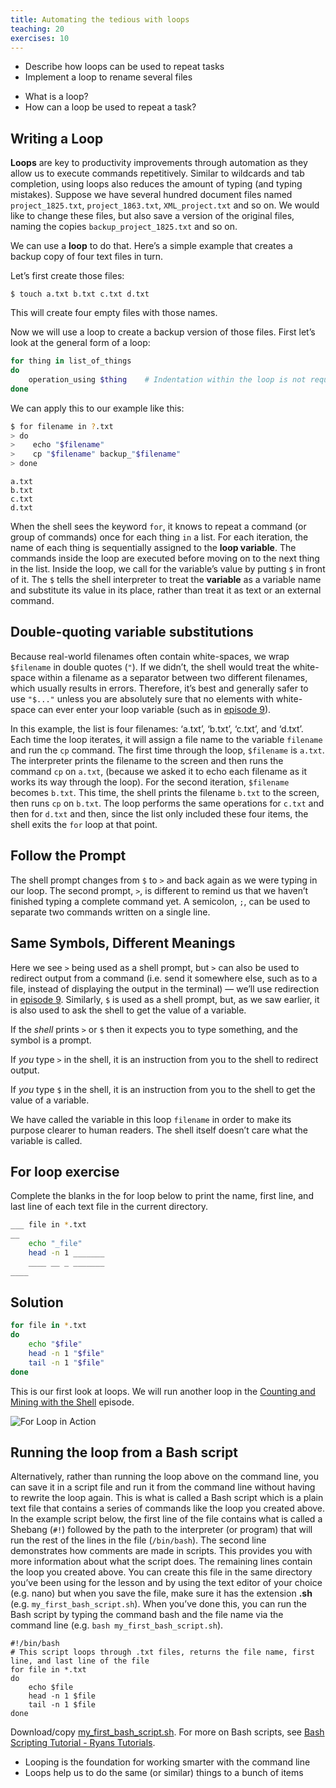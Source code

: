 ```yaml
---
title: Automating the tedious with loops
teaching: 20
exercises: 10
---
```


::::::::::::::::::::::::::::::::::::::: objectives

- Describe how loops can be used to repeat tasks
- Implement a loop to rename several files

::::::::::::::::::::::::::::::::::::::::::::::::::

:::::::::::::::::::::::::::::::::::::::: questions

- What is a loop?
- How can a loop be used to repeat a task?

::::::::::::::::::::::::::::::::::::::::::::::::::

## Writing a Loop

**Loops** are key to productivity improvements through automation as they allow us to execute commands repetitively. Similar to wildcards and tab completion, using loops also reduces the amount of typing (and typing mistakes). Suppose we have several hundred document files named `project_1825.txt`, `project_1863.txt`, `XML_project.txt` and so on. We would like to change these files, but also save a version of the original files, naming the copies `backup_project_1825.txt` and so on.

We can use a **loop** to do that. Here's a simple example that creates a backup copy of four text files in turn.

Let's first create those files:

```
$ touch a.txt b.txt c.txt d.txt
```

This will create four empty files with those names.

Now we will use a loop to create a backup version of those files. First let's look at the general form of a loop:

```bash
for thing in list_of_things
do
    operation_using $thing    # Indentation within the loop is not required, but aids legibility
done
```

We can apply this to our example like this:

```bash
$ for filename in ?.txt
> do
>    echo "$filename"
>    cp "$filename" backup_"$filename"
> done
```

```output
a.txt
b.txt
c.txt
d.txt
```

When the shell sees the keyword `for`, it knows to repeat a command (or group of commands) once for each thing `in` a list. For each iteration, the name of each thing is sequentially assigned to the **loop variable**. The commands inside the loop are executed before moving on to the next thing in the list. Inside the loop, we call for the variable's value by putting `$` in front of it. The `$` tells the shell interpreter to treat the **variable** as a variable name and substitute its value in its place, rather than treat it as text or an external command.

:::::::::::::::::::::::::::::::::::::::::  callout

## Double-quoting variable substitutions

Because real-world filenames often contain white-spaces, we wrap `$filename` in double quotes (`"`). If we didn't, the shell would treat the white-space within a filename as a separator between two different filenames, which usually results in errors. Therefore, it's best and generally safer to use `"$..."` unless you are absolutely sure that no elements with white-space can ever enter your loop variable (such as in [episode 9](09-counting-mining.md)).

::::::::::::::::::::::::::::::::::::::::::::::::::

In this example, the list is four filenames: 'a.txt', 'b.txt', 'c.txt', and 'd.txt'. Each time the loop iterates, it will assign a file name to the variable `filename` and run the `cp` command. The first time through the loop, `$filename` is `a.txt`. The interpreter prints the filename to the screen and then runs the command `cp` on `a.txt`, (because we asked it to echo each filename as it works its way through the loop). For the second iteration, `$filename` becomes `b.txt`. This time, the shell prints the filename `b.txt` to the screen, then runs `cp` on `b.txt`. The loop performs the same operations for `c.txt` and then for `d.txt` and then, since the list only included these four items, the shell exits the `for` loop at that point.

:::::::::::::::::::::::::::::::::::::::::  callout

## Follow the Prompt

The shell prompt changes from `$` to `>` and back again as we were typing in our loop. The second prompt, `>`, is different to remind us that we haven't finished typing a complete command yet. A semicolon, `;`, can be used to separate two commands written on a single line.

::::::::::::::::::::::::::::::::::::::::::::::::::

:::::::::::::::::::::::::::::::::::::::::  callout

## Same Symbols, Different Meanings

Here we see `>` being used as a shell prompt, but `>` can also be used to redirect output from a command (i.e. send it somewhere else, such as to a file, instead of displaying the output in the terminal) --- we'll use redirection in [episode 9](09-counting-mining.md). Similarly, `$` is used as a shell prompt, but, as we saw earlier, it is also used to ask the shell to get the value of a variable.

If the *shell* prints `>` or `$` then it expects you to type something, and the symbol is a prompt.

If *you* type `>` in the shell, it is an instruction from you to the shell to redirect output.

If *you* type `$` in the shell, it is an instruction from you to the shell to get the value of a variable.

::::::::::::::::::::::::::::::::::::::::::::::::::

We have called the variable in this loop `filename` in order to make its purpose clearer to human readers. The shell itself doesn't care what the variable is called.

:::::::::::::::::::::::::::::::::::::::  challenge

## For loop exercise

Complete the blanks in the for loop below to print the name, first line, and last line of each text file in the current directory.

```bash
___ file in *.txt
__
	echo "_file"
	head -n 1 _______
	____ __ _ _______
____
```

:::::::::::::::  solution

## Solution

```bash
for file in *.txt
do
	echo "$file"
	head -n 1 "$file"
	tail -n 1 "$file"
done
```

:::::::::::::::::::::::::

::::::::::::::::::::::::::::::::::::::::::::::::::

This is our first look at loops. We will run another loop in the [Counting and Mining with the Shell](09-counting-mining.md) episode.

![](fig/shell_script_for_loop_flow_chart.svg){alt='For Loop in Action'}

:::::::::::::::::::::::::::::::::::::::::  callout

## Running the loop from a Bash script

Alternatively, rather than running the loop above on the command line, you can save it in a script file and run it from the command line without having to rewrite the loop again. This is what is called a Bash script which is a plain text file that contains a series of commands like the loop you created above. In the example script below, the first line of the file contains what is called a Shebang (`#!`) followed by the path to the interpreter (or program) that will run the rest of the lines in the file (`/bin/bash`). The second line demonstrates how comments are made in scripts. This provides you with more information about what the script does. The remaining lines contain the loop you created above. You can create this file in the same directory you've been using for the lesson and by using the text editor of your choice (e.g. nano) but when you save the file, make sure it has the extension **.sh** (e.g. `my_first_bash_script.sh`). When you've done this, you can run the Bash script by typing the command bash and the file name via the command line (e.g. `bash my_first_bash_script.sh`).

```
#!/bin/bash
# This script loops through .txt files, returns the file name, first line, and last line of the file
for file in *.txt
do
	echo $file
	head -n 1 $file
	tail -n 1 $file
done
```

Download/copy [my\_first\_bash\_script.sh](files/my_first_bash_script.sh). For more on Bash scripts, see [Bash Scripting Tutorial - Ryans Tutorials](https://ryanstutorials.net/bash-scripting-tutorial/).

::::::::::::::::::::::::::::::::::::::::::::::::::

:::::::::::::::::::::::::::::::::::::::: keypoints

- Looping is the foundation for working smarter with the command line
- Loops help us to do the same (or similar) things to a bunch of items

::::::::::::::::::::::::::::::::::::::::::::::::::


